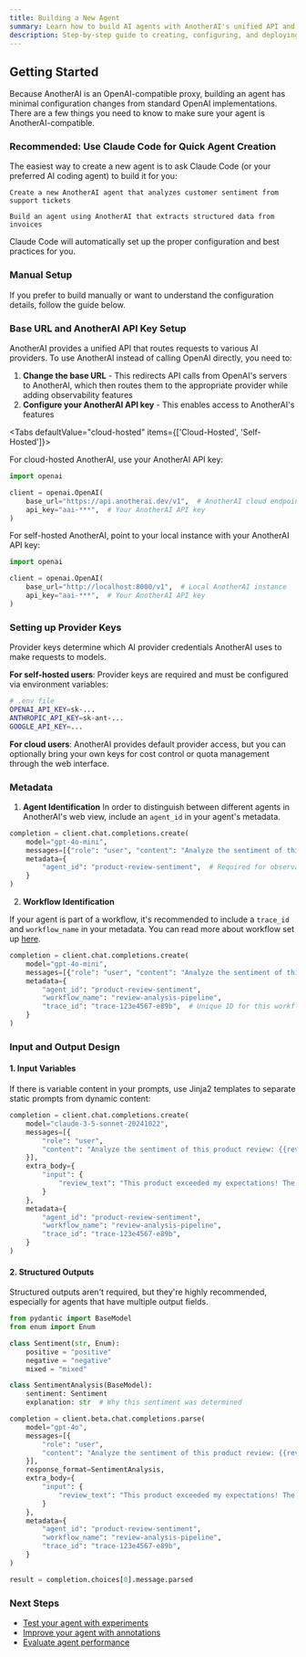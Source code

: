 ```yaml
---
title: Building a New Agent
summary: Learn how to build AI agents with AnotherAI's unified API and observability features
description: Step-by-step guide to creating, configuring, and deploying AI agents using AnotherAI
---
```


## Getting Started

Because AnotherAI is an OpenAI-compatible proxy, building an agent has minimal configuration changes from standard OpenAI implementations. There are a few things you need to know to make sure your agent is AnotherAI-compatible.

### Recommended: Use Claude Code for Quick Agent Creation

The easiest way to create a new agent is to ask Claude Code (or your preferred AI coding agent) to build it for you:

```
Create a new AnotherAI agent that analyzes customer sentiment from support tickets
```

```
Build an agent using AnotherAI that extracts structured data from invoices
```

Claude Code will automatically set up the proper configuration and best practices for you.

### Manual Setup

If you prefer to build manually or want to understand the configuration details, follow the guide below.

### Base URL and AnotherAI API Key Setup

AnotherAI provides a unified API that routes requests to various AI providers. To use AnotherAI instead of calling OpenAI directly, you need to:

1. **Change the base URL** - This redirects API calls from OpenAI's servers to AnotherAI, which then routes them to the appropriate provider while adding observability features
2. **Configure your AnotherAI API key** - This enables access to AnotherAI's features

<Tabs defaultValue="cloud-hosted" items={['Cloud-Hosted', 'Self-Hosted']}>

<Tab value="cloud-hosted">

For cloud-hosted AnotherAI, use your AnotherAI API key:

```python
import openai

client = openai.OpenAI(
    base_url="https://api.anotherai.dev/v1",  # AnotherAI cloud endpoint
    api_key="aai-***",  # Your AnotherAI API key
)
```

</Tab>

<Tab value="self-hosted">

For self-hosted AnotherAI, point to your local instance with your AnotherAI API key:

```python
import openai

client = openai.OpenAI(
    base_url="http://localhost:8000/v1",  # Local AnotherAI instance
    api_key="aai-***",  # Your AnotherAI API key
)
```

</Tab>

</Tabs>

### Setting up Provider Keys

Provider keys determine which AI provider credentials AnotherAI uses to make requests to models.

**For self-hosted users**: Provider keys are required and must be configured via environment variables:

```bash
# .env file
OPENAI_API_KEY=sk-...
ANTHROPIC_API_KEY=sk-ant-...
GOOGLE_API_KEY=...
```

**For cloud users**: AnotherAI provides default provider access, but you can optionally bring your own keys for cost control or quota management through the web interface.


### Metadata

1. **Agent Identification**
In order to distinguish between different agents in AnotherAI's web view, include an `agent_id` in your agent's metadata.

```python
completion = client.chat.completions.create(
    model="gpt-4o-mini",
    messages=[{"role": "user", "content": "Analyze the sentiment of this product review"}],
    metadata={
        "agent_id": "product-review-sentiment",  # Required for observability
    }
)
```
2. **Workflow Identification**

If your agent is part of a workflow, it's recommended to include a `trace_id` and `workflow_name` in your metadata. You can read more about workflow set up [here](/workflows).

```python
completion = client.chat.completions.create(
    model="gpt-4o-mini",
    messages=[{"role": "user", "content": "Analyze the sentiment of this product review"}],
    metadata={
        "agent_id": "product-review-sentiment",
        "workflow_name": "review-analysis-pipeline",
        "trace_id": "trace-123e4567-e89b",  # Unique ID for this workflow instance
    }
)
```


### Input and Output Design

#### 1. Input Variables

If there is variable content in your prompts, use Jinja2 templates to separate static prompts from dynamic content:

```python
completion = client.chat.completions.create(
    model="claude-3-5-sonnet-20241022",
    messages=[{
        "role": "user", 
        "content": "Analyze the sentiment of this product review: {{review_text}}"
    }],
    extra_body={
        "input": {
            "review_text": "This product exceeded my expectations! The quality is amazing..."
        }
    },
    metadata={
        "agent_id": "product-review-sentiment",
        "workflow_name": "review-analysis-pipeline",
        "trace_id": "trace-123e4567-e89b",
    }
)
```

#### 2. Structured Outputs

Structured outputs aren't required, but they're highly recommended, especially for agents that have multiple output fields.

```python
from pydantic import BaseModel
from enum import Enum

class Sentiment(str, Enum):
    positive = "positive"
    negative = "negative"
    mixed = "mixed"

class SentimentAnalysis(BaseModel):
    sentiment: Sentiment
    explanation: str  # Why this sentiment was determined

completion = client.beta.chat.completions.parse(
    model="gpt-4o",
    messages=[{
        "role": "user", 
        "content": "Analyze the sentiment of this product review: {{review_text}}"
    }],
    response_format=SentimentAnalysis,
    extra_body={
        "input": {
            "review_text": "This product exceeded my expectations! The quality is amazing..."
        }
    },
    metadata={
        "agent_id": "product-review-sentiment",
        "workflow_name": "review-analysis-pipeline",
        "trace_id": "trace-123e4567-e89b",
    }
)

result = completion.choices[0].message.parsed
```

### Next Steps

- [Test your agent with experiments](/docs/agents/evaluating)
- [Improve your agent with annotations](/docs/agents/improving)
- [Evaluate agent performance](/docs/agents/evaluating)